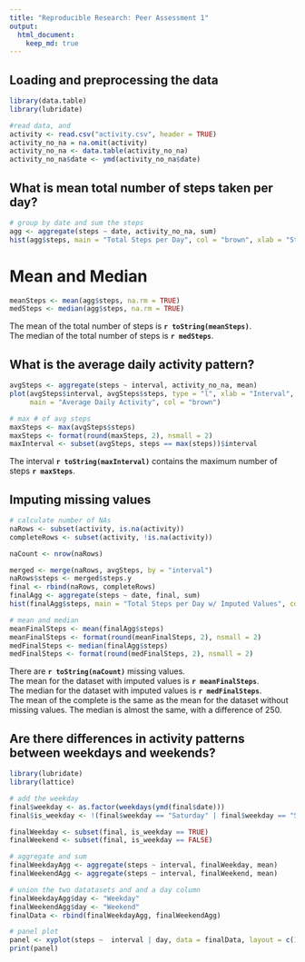 ```yaml
---
title: "Reproducible Research: Peer Assessment 1"
output: 
  html_document:
    keep_md: true
---
```




## Loading and preprocessing the data
```r
library(data.table)
library(lubridate)

#read data, and 
activity <- read.csv("activity.csv", header = TRUE)
activity_no_na = na.omit(activity)
activity_no_na <- data.table(activity_no_na)
activity_no_na$date <- ymd(activity_no_na$date)
```

## What is mean total number of steps taken per day?

```r
# group by date and sum the steps
agg <- aggregate(steps ~ date, activity_no_na, sum)
hist(agg$steps, main = "Total Steps per Day", col = "brown", xlab = "Steps")
```

# Mean and Median
```r
meanSteps <- mean(agg$steps, na.rm = TRUE)
medSteps <- median(agg$steps, na.rm = TRUE)
```
The mean of the total number of steps is **`r toString(meanSteps)`**.  
The median of the total number of steps is **`r medSteps`**.


## What is the average daily activity pattern?
```r
avgSteps <- aggregate(steps ~ interval, activity_no_na, mean)
plot(avgSteps$interval, avgSteps$steps, type = "l", xlab = "Interval", ylab = "Average Steps", 
     main = "Average Daily Activity", col = "brown")

# max # of avg steps
maxSteps <- max(avgSteps$steps)
maxSteps <- format(round(maxSteps, 2), nsmall = 2)
maxInterval <- subset(avgSteps, steps == max(steps))$interval
```
The interval **`r toString(maxInterval)`** contains the maximum number of steps **`r maxSteps`**.

## Imputing missing values
```r

# calculate number of NAs
naRows <- subset(activity, is.na(activity))
completeRows <- subset(activity, !is.na(activity))

naCount <- nrow(naRows)

merged <- merge(naRows, avgSteps, by = "interval")
naRows$steps <- merged$steps.y
final <- rbind(naRows, completeRows)
finalAgg <- aggregate(steps ~ date, final, sum)
hist(finalAgg$steps, main = "Total Steps per Day w/ Imputed Values", col = "red", xlab = "Steps")

# mean and median
meanFinalSteps <- mean(finalAgg$steps)
meanFinalSteps <- format(round(meanFinalSteps, 2), nsmall = 2)
medFinalSteps <- median(finalAgg$steps)
medFinalSteps <- format(round(medFinalSteps, 2), nsmall = 2)
```

There are **`r toString(naCount)`** missing values.  
The mean for the dataset with imputed values is **`r meanFinalSteps`**.  
The median for the dataset with imputed values is **`r medFinalSteps`**.  
The mean of the complete is the same as the mean for the dataset without missing values. The median is almost the same, with a difference of 250.

## Are there differences in activity patterns between weekdays and weekends?

```r
library(lubridate)
library(lattice)

# add the weekday
final$weekday <- as.factor(weekdays(ymd(final$date)))
final$is_weekday <- !(final$weekday == "Saturday" | final$weekday == "Sunday")

finalWeekday <- subset(final, is_weekday == TRUE)
finalWeekend <- subset(final, is_weekday == FALSE)

# aggregate and sum
finalWeekdayAgg <- aggregate(steps ~ interval, finalWeekday, mean)
finalWeekendAgg <- aggregate(steps ~ interval, finalWeekend, mean)

# union the two datatasets and and a day column
finalWeekdayAgg$day <- "Weekday"
finalWeekendAgg$day <- "Weekend"
finalData <- rbind(finalWeekdayAgg, finalWeekendAgg)

# panel plot
panel <- xyplot(steps ~  interval | day, data = finalData, layout = c(1,2), type ="l", ylab="No of Steps")
print(panel)

```
